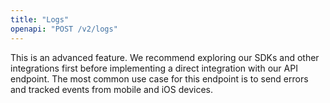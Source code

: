```yaml
---
title: "Logs"
openapi: "POST /v2/logs"
---
```

<Tip>
    This is an advanced feature.
    We recommend exploring our SDKs and other integrations first before implementing a direct integration
    with our API endpoint. The most common use case for this endpoint is to send errors and tracked events from
    mobile and iOS devices.
</Tip>

